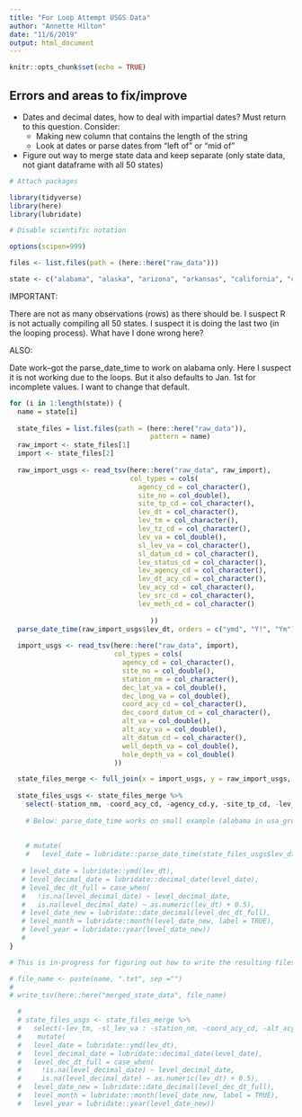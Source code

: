 ```yaml
---
title: "For Loop Attempt USGS Data"
author: "Annette Hilton"
date: "11/6/2019"
output: html_document
---
```


```r
knitr::opts_chunk$set(echo = TRUE)
```

## Errors and areas to fix/improve 

- Dates and decimal dates, how to deal with impartial dates? Must return to this question. Consider: 
  - Making new column that contains the length of the string 
  - Look at dates or parse dates from "left of" or "mid of" 
- Figure out way to merge state data and keep separate (only state data, not giant dataframe with all 50 states) 

```r
# Attach packages

library(tidyverse)
library(here)
library(lubridate)

# Disable scientific notation 

options(scipen=999)

```


```r
files <- list.files(path = (here::here("raw_data")))

state <- c("alabama", "alaska", "arizona", "arkansas", "california", "colorado", "connecticut", "delaware", "districtcolumbia", "florida", "georgia", "hawaii", "idaho", "illinois", "indiana", "iowa", "kansas", "kentucky", "louisiana", "maine", "maryland", "massachusetts", "michigan", "minnesota", "mississippi", "missouri", "montana", "nebraska", "nevada", "newhampshire", "newjersey", "newmexico", "newyork", "northcarolina", "northdakota", "oaklahoma", "ohio", "oregon", "pennsylvania", "puertorico", "rhodeisland", "southcarolina", "southdakota", "tennessee", "texas", "utah", "vermont", "virginia", "virginislands", "washington", "westvirginia", "wisconsin", "wyoming")
```

IMPORTANT: 

There are not as many observations (rows) as there should be. I suspect R is not actually compiling all 50 states. I suspect it is doing the last two (in the looping process). What have I done wrong here? 

ALSO: 

Date work--got the parse_date_time to work on alabama only. Here I suspect it is not working due to the loops. But it also defaults to Jan. 1st for incomplete values. I want to change that default. 

```r

for (i in 1:length(state)) {
  name = state[i]
  
  state_files = list.files(path = (here::here("raw_data")), 
                                   pattern = name)
  raw_import <- state_files[1]
  import <- state_files[2]
  
  raw_import_usgs <- read_tsv(here::here("raw_data", raw_import),
                              col_types = cols(
                                agency_cd = col_character(),
                                site_no = col_double(),
                                site_tp_cd = col_character(),
                                lev_dt = col_character(),
                                lev_tm = col_character(),
                                lev_tz_cd = col_character(), 
                                lev_va = col_double(), 
                                sl_lev_va = col_character(), 
                                sl_datum_cd = col_character(), 
                                lev_status_cd = col_character(),
                                lev_agency_cd = col_character(),
                                lev_dt_acy_cd = col_character(),
                                lev_acy_cd = col_character(), 
                                lev_src_cd = col_character(),
                                lev_meth_cd = col_character()
                                  
                                   ))
  parse_date_time(raw_import_usgs$lev_dt, orders = c("ymd", "Y!", "Ym"))
  
  import_usgs <- read_tsv(here::here("raw_data", import),
                          col_types = cols(
                            agency_cd = col_character(),
                            site_no = col_double(),
                            station_nm = col_character(),
                            dec_lat_va = col_double(),
                            dec_long_va = col_double(),
                            coord_acy_cd = col_character(), 
                            dec_coord_datum_cd = col_character(),
                            alt_va = col_double(),
                            alt_acy_va = col_double(),
                            alt_datum_cd = col_character(),
                            well_depth_va = col_double(),
                            hole_depth_va = col_double()
                          ))

  state_files_merge <- full_join(x = import_usgs, y = raw_import_usgs, by = "site_no", copy = FALSE)
  
  state_files_usgs <- state_files_merge %>% 
    select(-station_nm, -coord_acy_cd, -agency_cd.y, -site_tp_cd, -lev_tm, -sl_lev_va : -lev_age_cd) %>% 
    
    # Below: parse_date_time works on small example (alabama in usa_groundwater_data_import). I think it is not working here because something to do with the loop of the 50 states. "Error: Column `level_date` must be length 23296 (the number of rows) or one, not 72697) 
    
    
    # mutate(
    #   level_date = lubridate::parse_date_time(state_files_usgs$lev_dt, orders = c("ymd", "Y!", "Ym")))
  
   # level_date = lubridate::ymd(lev_dt),
   # level_decimal_date = lubridate::decimal_date(level_date),
   # level_dec_dt_full = case_when(
   #   !is.na(level_decimal_date) ~ level_decimal_date,
   #   is.na(level_decimal_date) ~ as.numeric(lev_dt) + 0.5),
   # level_date_new = lubridate::date_decimal(level_dec_dt_full),
   # level_month = lubridate::month(level_date_new, label = TRUE),
   # level_year = lubridate::year(level_date_new))
   # 
}

# This is in-progress for figuring out how to write the resulting files to a text doc (below)

# file_name <- paste(name, ".txt", sep ="")
# 
# write_tsv(here::here("merged_state_data", file_name) 

```

```r
  # 
  # state_files_usgs <- state_files_merge %>%
  #   select(-lev_tm, -sl_lev_va : -station_nm, -coord_acy_cd, -alt_acy_va) %>%
  #    mutate(
  #   level_date = lubridate::ymd(lev_dt),
  #   level_decimal_date = lubridate::decimal_date(level_date),
  #   level_dec_dt_full = case_when(
  #     !is.na(level_decimal_date) ~ level_decimal_date,
  #     is.na(level_decimal_date) ~ as.numeric(lev_dt) + 0.5),
  #   level_date_new = lubridate::date_decimal(level_dec_dt_full),
  #   level_month = lubridate::month(level_date_new, label = TRUE),
  #   level_year = lubridate::year(level_date_new))
```

